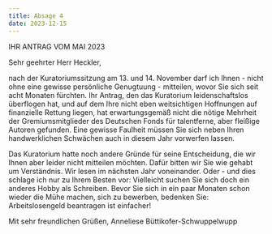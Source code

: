 ```yaml
---
title: Absage 4
date: 2023-12-15
---
```

IHR ANTRAG VOM MAI 2023

Sehr geehrter Herr Heckler,

nach der Kuratoriumssitzung am 13. und 14. November darf ich Ihnen - nicht ohne eine gewisse persönliche Genugtuung - mitteilen, wovor Sie sich seit acht Monaten fürchten. Ihr Antrag, den das Kuratorium leidenschaftslos überflogen hat, und auf dem Ihre nicht eben weitsichtigen Hoffnungen auf finanzielle Rettung liegen, hat erwartungsgemäß nicht die nötige Mehrheit der Gremiumsmitglieder des Deutschen Fonds für talentferne, aber fleißige Autoren gefunden. Eine gewisse Faulheit müssen Sie sich neben Ihren handwerklichen Schwächen auch in diesem Jahr vorwerfen lassen.

Das Kuratorium hatte noch andere Gründe für seine Entscheidung, die wir Ihnen aber leider nicht mitteilen möchten. Dafür bitten wir Sie wie gehabt um Verständnis. Wir lesen im nächsten Jahr voneinander. Oder - und dies schlage ich nur zu Ihrem Besten vor: Vielleicht suchen Sie sich doch ein anderes Hobby als Schreiben. Bevor Sie sich in ein paar Monaten schon wieder die Mühe machen, sich zu bewerben, bedenken Sie: Arbeitslosengeld beantragen ist einfacher!

Mit sehr freundlichen Grüßen,
Anneliese Büttikofer-Schwuppelwupp
